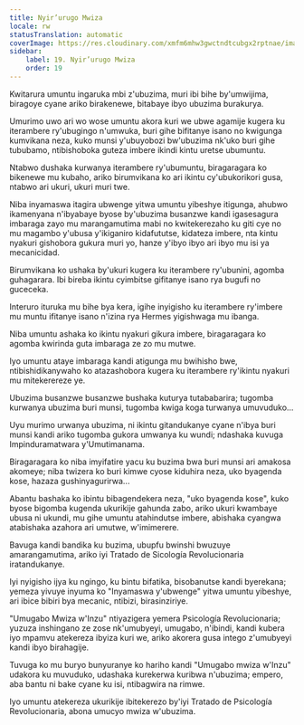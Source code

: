 ```yaml
---
title: Nyir’urugo Mwiza
locale: rw
statusTranslation: automatic
coverImage: https://res.cloudinary.com/xmfm6mhw3gwctndtcubgx2rptnae/image/upload/v1740468922/small_cover_tratado_de_psicologia_revolucionaria_a4c0dca4e0.webp
sidebar:
    label: 19. Nyir’urugo Mwiza
    order: 19
---
```

Kwitarura umuntu ingaruka mbi z'ubuzima, muri ibi bihe by'umwijima, biragoye cyane ariko birakenewe, bitabaye ibyo ubuzima burakurya.

Umurimo uwo ari wo wose umuntu akora kuri we ubwe agamije kugera ku iterambere ry'ubugingo n'umwuka, buri gihe bifitanye isano no kwigunga kumvikana neza, kuko munsi y'ubuyobozi bw'ubuzima nk'uko buri gihe tububamo, ntibishoboka guteza imbere ikindi kintu uretse ubumuntu.

Ntabwo dushaka kurwanya iterambere ry'ubumuntu, biragaragara ko bikenewe mu kubaho, ariko birumvikana ko ari ikintu cy'ubukorikori gusa, ntabwo ari ukuri, ukuri muri twe.

Niba inyamaswa itagira ubwenge yitwa umuntu yibeshye itigunga, ahubwo ikamenyana n'ibyabaye byose by'ubuzima busanzwe kandi igasesagura imbaraga zayo mu marangamutima mabi no kwitekerezaho ku giti cye no mu magambo y'ubusa y'ikiganiro kidafututse, kidateza imbere, nta kintu nyakuri gishobora gukura muri yo, hanze y'ibyo ibyo ari ibyo mu isi ya mecanicidad.

Birumvikana ko ushaka by'ukuri kugera ku iterambere ry'ubunini, agomba guhagarara. Ibi bireba ikintu cyimbitse gifitanye isano rya bugufi no guceceka.

Interuro ituruka mu bihe bya kera, igihe inyigisho ku iterambere ry'imbere mu muntu ifitanye isano n'izina rya Hermes yigishwaga mu ibanga.

Niba umuntu ashaka ko ikintu nyakuri gikura imbere, biragaragara ko agomba kwirinda guta imbaraga ze zo mu mutwe.

Iyo umuntu ataye imbaraga kandi atigunga mu bwihisho bwe, ntibishidikanywaho ko atazashobora kugera ku iterambere ry'ikintu nyakuri mu mitekerereze ye.

Ubuzima busanzwe busanzwe bushaka kuturya tutababarira; tugomba kurwanya ubuzima buri munsi, tugomba kwiga koga turwanya umuvuduko...

Uyu murimo urwanya ubuzima, ni ikintu gitandukanye cyane n'ibya buri munsi kandi ariko tugomba gukora umwanya ku wundi; ndashaka kuvuga Impinduramatwara y'Umutimanama.

Biragaragara ko niba imyifatire yacu ku buzima bwa buri munsi ari amakosa akomeye; niba twizera ko buri kimwe cyose kiduhira neza, uko byagenda kose, hazaza gushinyagurirwa...

Abantu bashaka ko ibintu bibagendekera neza, "uko byagenda kose", kuko byose bigomba kugenda ukurikije gahunda zabo, ariko ukuri kwambaye ubusa ni ukundi, mu gihe umuntu atahindutse imbere, abishaka cyangwa atabishaka azahora ari umutwe, w'imimerere.

Bavuga kandi bandika ku buzima, ubupfu bwinshi bwuzuye amarangamutima, ariko iyi Tratado de Sicología Revolucionaria iratandukanye.

Iyi nyigisho ijya ku ngingo, ku bintu bifatika, bisobanutse kandi byerekana; yemeza yivuye inyuma ko "Inyamaswa y'ubwenge" yitwa umuntu yibeshye, ari ibice bibiri bya mecanic, ntibizi, birasinziriye.

"Umugabo Mwiza w'Inzu" ntiyazigera yemera Psicología Revolucionaria; yuzuza inshingano ze zose nk'umubyeyi, umugabo, n'ibindi, kandi kubera iyo mpamvu atekereza ibyiza kuri we, ariko akorera gusa intego z'umubyeyi kandi ibyo birahagije.

Tuvuga ko mu buryo bunyuranye ko hariho kandi "Umugabo mwiza w'Inzu" udakora ku muvuduko, udashaka kurekerwa kuribwa n'ubuzima; empero, aba bantu ni bake cyane ku isi, ntibagwira na rimwe.

Iyo umuntu atekereza ukurikije ibitekerezo by'iyi Tratado de Psicología Revolucionaria, abona umucyo mwiza w'ubuzima.


